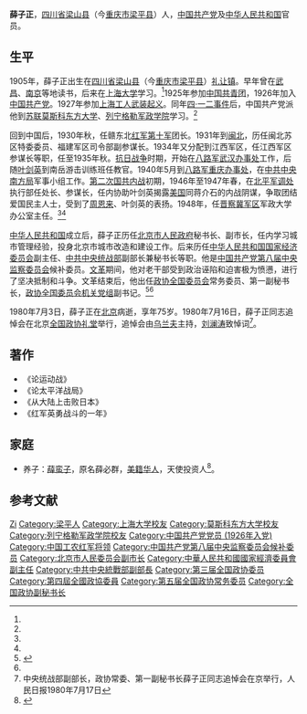 {{Infobox officeholder
| 图像        = 
| 图像说明    = 
| 职务1       = [[中共中央统一战线工作部|中共中央统一战线工作部]]副部长
| 就任日期1   = 1958年3月
| 卸任日期1   = 1966年12月
| 前任1       = 
| 继任1       = 
| 1blankname1 = 部长
| 1namedata1  = [[李维汉|李维汉]]{{to}}[[徐冰|徐冰]]
| 职务2       = 
| 就任日期2   = 
| 卸任日期2   = 
| 前任2       = 
| 继任2       = 
| 职务3       = 
| 就任日期3   = 
| 卸任日期3   = 
| 前任3       = 
| 继任3       = 
| 职务4       = 
| 就任日期4   = 
| 卸任日期4   = 
| 前任4       = 
| 继任4       = 
| 姓名        = 薛子正
| 原名        = 
| 其他姓名    = 薛孤帆
| 出生日期    = 1905年
| 出生地点    = {{QING-1889}}[[四川省|四川省]][[梁平县|梁山县]]
| 逝世日期    = {{death year and age|1980|1905}}
| 逝世地点    = {{PRC}}[[北京市|北京市]]
| 政党        = {{CPC}}
| 父母        = 
| 配偶        = <!--{{marriage|姓名|}} -->
| 子女        = [[薛蛮子|薛蛮子]]（养子）
| 亲属        = 
| 信仰        = 
| 母校        = [[上海大学|上海大学]]<br />[[莫斯科东方大学|莫斯科东方大学]]<br />[[列宁格勒军政学院|列宁格勒军政学院]]
| 网站        = 
| 签名        = 
| 脚注        = 
}}
'''薛子正'''{{BD|1905年||1980年|7月3日|catIdx=Xue薛}}，[[四川省|四川省]][[梁山县|梁山县]]（今[[重庆市|重庆市]][[梁平县|梁平县]]）人，[[中国共产党|中国共产党]]及[[中华人民共和国|中华人民共和国]]官员。

== 生平 ==
1905年，薛子正出生在[[四川省|四川省]][[梁山县|梁山县]]（今[[重庆市|重庆市]][[梁平县|梁平县]]）[[礼让镇|礼让镇]]。早年曾在[[武昌|武昌]]、[[南京|南京]]等地读书，后来在[[上海大学|上海大学]]学习。<ref name=hl/>1925年参加[[中国共青团|中国共青团]]，1926年加入[[中国共产党|中国共产党]]。1927年参加[[上海工人三次武装起义|上海工人武装起义]]。同年[[四·一二事件|四·一二事件]]后，中国共产党派他到[[苏联|苏联]][[莫斯科东方大学|莫斯科东方大学]]、[[列宁格勒军政学院|列宁格勒军政学院]]学习。<ref name=zhuidh/>

回到中国后，1930年秋，任赣东北[[红十军|红军第十军]]团长。1931年到[[闽北|闽北]]，历任闽北苏区特委委员、福建军区司令部副参谋长。1934年又分配到江西军区，任江西军区参谋长等职，任至1935年秋。[[抗日战争|抗日战争]]时期，开始在[[八路军武汉办事处|八路军武汉办事处]]工作，后随[[叶剑英|叶剑英]]到南岳游击训练班任教官。1940年5月到[[八路军重庆办事处|八路军重庆办事处]]，在[[中共中央南方局|中共中央南方局]]军事小组工作。[[第二次国共内战|第二次国共内战]]初期，1946年至1947年春，在[[北平|北平]][[军调处|军调处]]执行部任处长、参谋长，任内协助叶剑英揭露[[美国|美国]]同蒋介石的内战阴谋，争取团结爱国民主人士，受到了[[周恩来|周恩来]]、叶剑英的表扬。1948年，任[[晋察冀军区|晋察冀军区]]军政大学办公室主任。<ref name=zhuidh/><ref name=hl/>

[[中华人民共和国|中华人民共和国]]成立后，薛子正历任[[北京市人民政府|北京市人民政府]]秘书长、副市长，任内学习城市管理经验，投身北京市城市改造和建设工作。后来历任[[中华人民共和国国家经济委员会|中华人民共和国国家经济委员会]]副主任、[[中共中央统战部|中共中央统战部]]副部长兼秘书长等职。他是[[中国共产党中央监察委员会|中国共产党第八届中央监察委员会]]候补委员。[[文革|文革]]期间，他对老干部受到政治诬陷和迫害极为愤懑，进行了坚决抵制和斗争。文革结束后，他出任[[政协全国委员会|政协全国委员会]]常务委员、第一副秘书长，[[中国共产党中国人民政治协商会议全国委员会机关党组|政协全国委员会机关党组]]副书记。<ref name=hl>{{cite web |url=http://www.crt.com.cn/news2007/news/csyqyp/2009/1013/091013162623E456AAAH4B01JK0ECGC6.html |title=薛子正|accessdate=2013-09-09 |date=2009-10-13|work=红色旅游 |archive-date=2011-03-14 |archive-url=https://web.archive.org/web/20110314153513/http://www.crt.com.cn/news2007/news/csyqyp/2009/1013/091013162623E456AAAH4B01JK0ECGC6.html |dead-url=no }}</ref><ref name=hl/>

1980年7月3日，薛子正在[[北京|北京]]病逝，享年75岁。1980年7月16日，薛子正同志追悼会在北京[[全国政协礼堂|全国政协礼堂]]举行，追悼会由[[乌兰夫|乌兰夫]]主持，[[刘澜涛|刘澜涛]]致悼词<ref name=zhuidh>中央统战部副部长，政协常委、第一副秘书长薛子正同志追悼会在京举行，人民日报1980年7月17日</ref>。

== 著作 ==
*《论运动战》
*《论太平洋战局》
*《从大陆上击败日本》
*《红军英勇战斗的一年》

== 家庭 ==
* 养子：[[薛蛮子|薛蛮子]]，原名薛必群，[[美籍华人|美籍华人]]，天使投资人<ref>{{cite web|url=http://news.cutv.com/tupian/2013-8-25/137744244446_5.shtml|title=薛蛮子家世|accessdate=2013-09-09|work=CUTV资讯|deadurl=yes|archiveurl=https://web.archive.org/web/20130829022244/http://news.cutv.com/tupian/2013-8-25/137744244446_5.shtml|archivedate=2013-08-29}}</ref>。

== 参考文献 ==
{{Reflist}}

{{Authority control}}
{{DEFAULTSORT:Xue薛}}
[[Category:薛姓|Zi]]
[[Category:梁平人|Category:梁平人]]
[[Category:上海大学校友|Category:上海大学校友]]
[[Category:莫斯科东方大学校友|Category:莫斯科东方大学校友]]
[[Category:列宁格勒军政学院校友|Category:列宁格勒军政学院校友]]
[[Category:中国共产党党员_(1926年入党)|Category:中国共产党党员 (1926年入党)]]
[[Category:中国工农红军将领|Category:中国工农红军将领]]
[[Category:中国共产党第八届中央监察委员会候补委员|Category:中国共产党第八届中央监察委员会候补委员]]
[[Category:北京市人民委员会副市长|Category:北京市人民委员会副市长]]
[[Category:中華人民共和國國家經濟委員會副主任|Category:中華人民共和國國家經濟委員會副主任]]
[[Category:中共中央統戰部副部長|Category:中共中央統戰部副部長]]
[[Category:第三届全国政协委员|Category:第三届全国政协委员]]
[[Category:第四屆全國政協委員|Category:第四屆全國政協委員]]
[[Category:第五届全国政协常务委员|Category:第五届全国政协常务委员]]
[[Category:全国政协副秘书长|Category:全国政协副秘书长]]